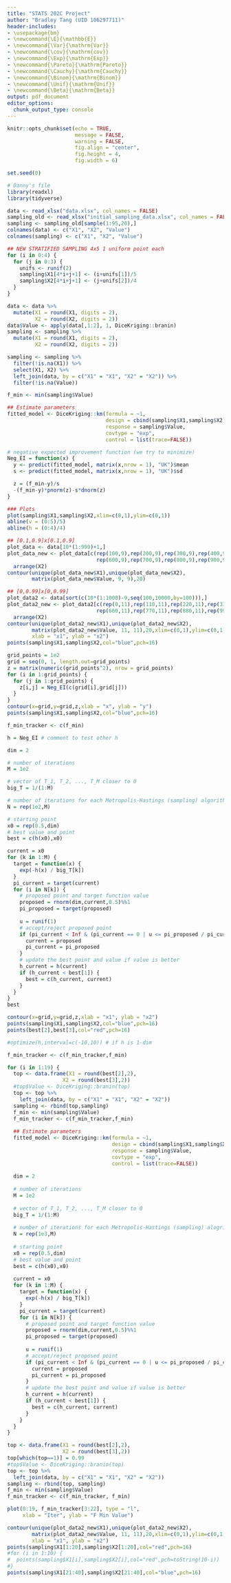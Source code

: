 ```yaml
---
title: "STATS 202C Project"
author: "Bradley Tang (UID 106297711)"
header-includes:
- \usepackage{bm}
- \newcommand{\E}{\mathbb{E}}
- \newcommand{\Var}{\mathrm{Var}}
- \newcommand{\cov}{\mathrm{cov}}
- \newcommand{\Exp}{\mathrm{Exp}}
- \newcommand{\Pareto}{\mathrm{Pareto}}
- \newcommand{\Cauchy}{\mathrm{Cauchy}}
- \newcommand{\Binom}{\mathrm{Binom}}
- \newcommand{\Unif}{\mathrm{Unif}}
- \newcommand{\Beta}{\mathrm{Beta}}
output: pdf_document
editor_options: 
  chunk_output_type: console
---
```


```r
knitr::opts_chunk$set(echo = TRUE,
                      message = FALSE,
                      warning = FALSE,
                      fig.align = "center",
                      fig.height = 4,
                      fig.width = 6)
```

```r
set.seed(0)

# Danny's file
library(readxl)
library(tidyverse)

data <- read_xlsx("data.xlsx", col_names = FALSE) 
sampling_old <- read_xlsx("initial_sampling_data.xlsx", col_names = FALSE)
sampling <- sampling_old[sample(1:95,20),]
colnames(data) <- c("X1", "X2", "Value")
colnames(sampling) <- c("X1", "X2", "Value")

## NEW STRATIFIED SAMPLING 4x5 1 uniform point each
for (i in 0:4) {
  for (j in 0:3) {
    unifs <- runif(2)
    sampling$X1[4*i+j+1] <- (i+unifs[1])/5
    sampling$X2[4*i+j+1] <- (j+unifs[2])/4
  }
}

data <- data %>%
  mutate(X1 = round(X1, digits = 2),
         X2 = round(X2, digits = 2))
data$Value <- apply(data[,1:2], 1, DiceKriging::branin)
sampling <- sampling %>%
  mutate(X1 = round(X1, digits = 2),
         X2 = round(X2, digits = 2))

sampling <- sampling %>%
  filter(!is.na(X1)) %>%
  select(X1, X2) %>%
  left_join(data, by = c("X1" = "X1", "X2" = "X2")) %>%
  filter(!is.na(Value))

f_min <- min(sampling$Value)

## Estimate parameters
fitted_model <- DiceKriging::km(formula = ~1,
                                design = cbind(sampling$X1,sampling$X2), 
                                response = sampling$Value,
                                covtype = "exp",
                                control = list(trace=FALSE))

# negative expected improvement function (we try to minimize)
Neg_EI = function(x) {
  y <- predict(fitted_model, matrix(x,nrow = 1), "UK")$mean
  s <- predict(fitted_model, matrix(x,nrow = 1), "UK")$sd

  z = (f_min-y)/s
  -(f_min-y)*pnorm(z)-s*dnorm(z)
}
```

```r
### Plots
plot(sampling$X1,sampling$X2,xlim=c(0,1),ylim=c(0,1))
abline(v = (0:5)/5)
abline(h = (0:4)/4)

## [0.1,0.9]x[0.1,0.9]
plot_data <- data[10*(1:999)+1,]
plot_data_new <- plot_data[c(rep(100,9),rep(200,9),rep(300,9),rep(400,9),rep(500,9),
                             rep(600,9),rep(700,9),rep(800,9),rep(900,9))+ rep(1:9,9),] %>%
  arrange(X2)
contour(unique(plot_data_new$X1),unique(plot_data_new$X2),
        matrix(plot_data_new$Value, 9, 9),20)

## [0,0.99]x[0,0.99]
plot_data2 <- data[sort(c(10*(1:1000)-9,seq(100,10000,by=100))),]
plot_data2_new <- plot_data2[c(rep(0,11),rep(110,11),rep(220,11),rep(330,11),rep(440,11),rep(550,11),
                             rep(660,11),rep(770,11),rep(880,11),rep(990,11),rep(1089,11))+ rep(1:11,11),] %>%
  arrange(X2)
contour(unique(plot_data2_new$X1),unique(plot_data2_new$X2),
        matrix(plot_data2_new$Value, 11, 11),20,xlim=c(0,1),ylim=c(0,1),
        xlab = "x1", ylab = "x2")
points(sampling$X1,sampling$X2,col="blue",pch=16)

grid_points = 1e2
grid = seq(0, 1, length.out=grid_points)
z = matrix(numeric(grid_points^2), nrow = grid_points)
for (i in 1:grid_points) {
  for (j in 1:grid_points) {
    z[i,j] = Neg_EI(c(grid[i],grid[j]))
  }
}
contour(x=grid,y=grid,z,xlab = "x", ylab = "y")
points(sampling$X1,sampling$X2,col="blue",pch=16)
```

```r
f_min_tracker <- c(f_min)

h = Neg_EI # comment to test other h

dim = 2

# number of iterations
M = 1e2

# vector of T_1, T_2, ..., T_M closer to 0
big_T = 1/(1:M)

# number of iterations for each Metropolis-Hastings (sampling) algorithm
N = rep(1e2,M)

# starting point
x0 = rep(0.5,dim)
# best value and point
best = c(h(x0),x0)

current = x0
for (k in 1:M) {
  target = function(x) {
    exp(-h(x) / big_T[k])
  }
  pi_current = target(current)
  for (i in N[k]) {
    # proposed point and target function value
    proposed = rnorm(dim,current,0.5)%%1
    pi_proposed = target(proposed)
    
    u = runif(1)
    # accept/reject proposed point
    if (pi_current < Inf & (pi_current == 0 | u <= pi_proposed / pi_current)) {
      current = proposed
      pi_current = pi_proposed
    }
    # update the best point and value if value is better
    h_current = h(current)
    if (h_current < best[1]) {
      best = c(h_current, current)
    }
  }
}
best

contour(x=grid,y=grid,z,xlab = "x1", ylab = "x2")
points(sampling$X1,sampling$X2,col="blue",pch=16)
points(best[2],best[3],col="red",pch=16)

#optimize(h,interval=c(-10,10)) # if h is 1-dim

f_min_tracker <- c(f_min_tracker,f_min)

for (i in 1:19) {
  top <- data.frame(X1 = round(best[2],2),
                  X2 = round(best[3],2))
  #top$Value <- DiceKriging::branin(top)
  top <- top %>%
    left_join(data, by = c("X1" = "X1", "X2" = "X2"))
  sampling <- rbind(top,sampling)
  f_min <- min(sampling$Value)
  f_min_tracker <- c(f_min_tracker,f_min)
  
  ## Estimate parameters
  fitted_model <- DiceKriging::km(formula = ~1,
                                  design = cbind(sampling$X1,sampling$X2), 
                                  response = sampling$Value,
                                  covtype = "exp",
                                  control = list(trace=FALSE))
  
  dim = 2
  
  # number of iterations
  M = 1e2
  
  # vector of T_1, T_2, ..., T_M closer to 0
  big_T = 1/(1:M)
  
  # number of iterations for each Metropolis-Hastings (sampling) alogrithm
  N = rep(1e3,M)
  
  # starting point
  x0 = rep(0.5,dim)
  # best value and point
  best = c(h(x0),x0)
  
  current = x0
  for (k in 1:M) {
    target = function(x) {
      exp(-h(x) / big_T[k])
    }
    pi_current = target(current)
    for (i in N[k]) {
      # proposed point and target function value
      proposed = rnorm(dim,current,0.5)%%1
      pi_proposed = target(proposed)
      
      u = runif(1)
      # accept/reject proposed point
      if (pi_current < Inf & (pi_current == 0 | u <= pi_proposed / pi_current)) {
        current = proposed
        pi_current = pi_proposed
      }
      # update the best point and value if value is better
      h_current = h(current)
      if (h_current < best[1]) {
        best = c(h_current, current)
      }
    }
  }
}

top <- data.frame(X1 = round(best[2],2),
                  X2 = round(best[3],2))
top[which(top==1)] = 0.99
#top$Value <- DiceKriging::branin(top)
top <- top %>%
  left_join(data, by = c("X1" = "X1", "X2" = "X2"))
sampling <- rbind(top, sampling)
f_min <- min(sampling$Value)
f_min_tracker <- c(f_min_tracker, f_min)

plot(0:19, f_min_tracker[3:22], type = "l",
     xlab = "Iter", ylab = "F Min Value")

contour(unique(plot_data2_new$X1),unique(plot_data2_new$X2),
        matrix(plot_data2_new$Value, 11, 11),20,xlim=c(0,1),ylim=c(0,1),
        xlab = "x1", ylab = "x2")
points(sampling$X1[1:20],sampling$X2[1:20],col="red",pch=16)
#for (i in 1:10) {
#  points(sampling$X1[i],sampling$X2[i],col="red",pch=toString(10-i))
#}
points(sampling$X1[21:40],sampling$X2[21:40],col="blue",pch=16)
```